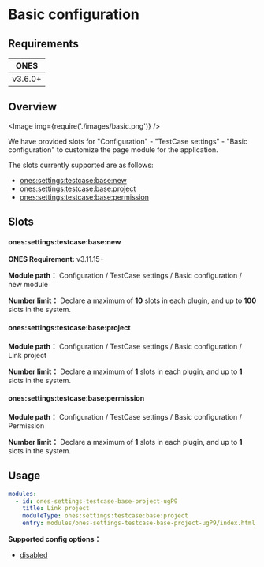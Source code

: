# Basic configuration

## Requirements

|  ONES   |
| :-----: |
| v3.6.0+ |

## Overview

<Image img={require('./images/basic.png')} />

We have provided slots for "Configuration" - "TestCase settings" - "Basic configuration" to customize the page module for the application.

The slots currently supported are as follows:

- [ones:settings:testcase:base:new](#onessettingstestcasebasenew)
- [ones:settings:testcase:base:project](#onessettingstestcasebaseproject)
- [ones:settings:testcase:base:permission](#onessettingstestcasebasepermission)

## Slots

#### ones:settings:testcase:base:new

**ONES Requirement:** v3.11.15+

**Module path：** Configuration / TestCase settings / Basic configuration / new module

**Number limit：** Declare a maximum of **10** slots in each plugin, and up to **100** slots in the system.

#### ones:settings:testcase:base:project

**Module path：** Configuration / TestCase settings / Basic configuration / Link project

**Number limit：** Declare a maximum of **1** slots in each plugin, and up to **1** slots in the system.

#### ones:settings:testcase:base:permission

**Module path：** Configuration / TestCase settings / Basic configuration / Permission

**Number limit：** Declare a maximum of **1** slots in each plugin, and up to **1** slots in the system.

## Usage

```yaml
modules:
  - id: ones-settings-testcase-base-project-ugP9
    title: Link project
    moduleType: ones:settings:testcase:base:project
    entry: modules/ones-settings-testcase-base-project-ugP9/index.html
```

**Supported config options：**

- [disabled](../../../../../../reference/config/plugin.yaml#disabled)
